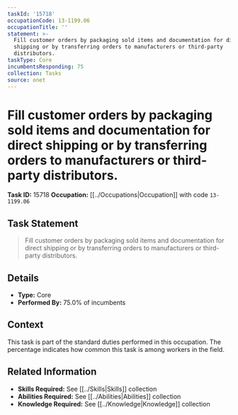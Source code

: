 ```yaml
---
taskId: '15718'
occupationCode: 13-1199.06
occupationTitle: ''
statement: >-
  Fill customer orders by packaging sold items and documentation for direct
  shipping or by transferring orders to manufacturers or third-party
  distributors.
taskType: Core
incumbentsResponding: 75
collection: Tasks
source: onet
---
```

# Fill customer orders by packaging sold items and documentation for direct shipping or by transferring orders to manufacturers or third-party distributors.

**Task ID:** 15718
**Occupation:** [[../Occupations|Occupation]] with code `13-1199.06`

## Task Statement

> Fill customer orders by packaging sold items and documentation for direct shipping or by transferring orders to manufacturers or third-party distributors.

## Details

- **Type:** Core
- **Performed By:** 75.0% of incumbents

## Context

This task is part of the standard duties performed in this occupation. The percentage indicates how common this task is among workers in the field.

## Related Information

- **Skills Required:** See [[../Skills|Skills]] collection
- **Abilities Required:** See [[../Abilities|Abilities]] collection
- **Knowledge Required:** See [[../Knowledge|Knowledge]] collection
